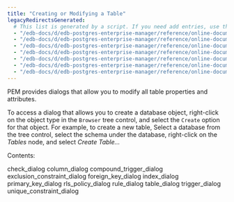 ```yaml
---
title: "Creating or Modifying a Table"
legacyRedirectsGenerated:
  # This list is generated by a script. If you need add entries, use the `legacyRedirects` key.
  - "/edb-docs/d/edb-postgres-enterprise-manager/reference/online-documentation/7.12/modifying_tables.html"
  - "/edb-docs/d/edb-postgres-enterprise-manager/reference/online-documentation/7.14/modifying_tables.html"
  - "/edb-docs/d/edb-postgres-enterprise-manager/reference/online-documentation/7.15/modifying_tables.html"
  - "/edb-docs/d/edb-postgres-enterprise-manager/reference/online-documentation/7.16/modifying_tables.html"
  - "/edb-docs/d/edb-postgres-enterprise-manager/reference/online-documentation/7.6/modifying_tables.html"
  - "/edb-docs/d/edb-postgres-enterprise-manager/reference/online-documentation/7.7/modifying_tables.html"
  - "/edb-docs/d/edb-postgres-enterprise-manager/reference/online-documentation/7.8/modifying_tables.html"
---
```


<div id="modifying_tables" class="registered_link"></div>

PEM provides dialogs that allow you to modify all table properties and attributes.

To access a dialog that allows you to create a database object, right-click on the object type in the `Browser` tree control, and select the `Create` option for that object. For example, to create a new table, Select a database from the tree control, select the schema under the database, right-click on the *Tables* node, and select *Create Table...*

Contents:

<div class="toctree">

check_dialog column_dialog compound_trigger_dialog exclusion_constraint_dialog foreign_key_dialog index_dialog primary_key_dialog rls_policy_dialog rule_dialog table_dialog trigger_dialog unique_constraint_dialog

</div>
